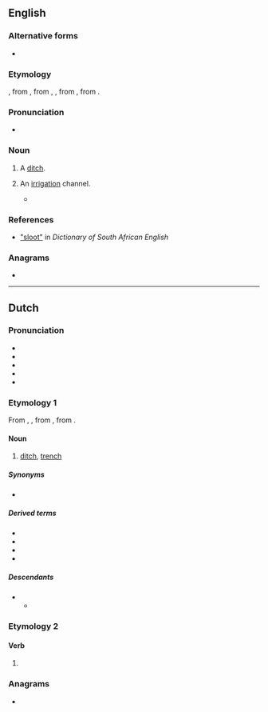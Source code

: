 ==English==

===Alternative forms===
* {{alt|en|sluit}}

===Etymology===
{{bor+|en|af|sloot}}, from {{der|en|nl|sloot}}, from {{der|nl|dum|slote}}, {{m|dum|sloot}}, from {{der|nl|odt|*slōt}}, from {{der|nl|gmw-pro|*slaut}}.

===Pronunciation===
* {{IPA|en|/ˈsluːt/|/ˈsluːɪt/}}

===Noun===
{{en-noun}}

# {{lb|en|South Africa}} A [[ditch]].
# {{lb|en|South Africa|archaic}} An [[irrigation]] channel.
#* {{quote-journal|en|date=April 26, 1901|url=https://www.biodiversitylibrary.org/bibliography/69252|journal=The Agricultural Journal and Mining Record|volume=4|issue=4|page=101|title=The March Rains|passage=Gorton, Ixopo, continues to suffer from prolonged drought.  The Ixopo has not been so low for the last fifty years.  Some '''sluits''' around here have ceased running.}}

===References===
* [https://dsae.co.za/entry/sloot/e06622 "sloot"] in ''Dictionary of South African English''

===Anagrams===
* {{anagrams|en|a=loost|loots|lotos|sotol|stool|tools|tosol}}

----

==Dutch==
{{wikipedia|lang=nl}}

===Pronunciation===
* {{IPA|nl|/sloːt/}}
* {{audio|nl|Nl-sloot.ogg|Audio}}
* {{hyphenation|nl|sloot}}
* {{rhymes|nl|oːt|s=1}}
* {{homophones|nl|Sloot}}

===Etymology 1===
From {{inh|nl|dum|slote}}, {{m|dum|sloot}}, from {{inh|nl|odt|*slōt}}, from {{inh|nl|gmw-pro|*slaut}}.

====Noun====
{{nl-noun|f|-en|slootje}}

# [[ditch]], [[trench]]

=====Synonyms=====
* {{l|nl|greppel}}

=====Derived terms=====
* {{l|nl|slootwater}}
* {{l|nl|in zeven sloten tegelijk lopen}}
* {{l|nl|geen oude koeien uit de sloot halen}}
* {{l|nl|met de hakken over de sloot}}

=====Descendants=====
* {{desc|af|sloot}}
** {{desc|en|sloot|alts=1|bor=1}}

===Etymology 2===
{{nonlemma}}

====Verb====
{{head|nl|verb form}}

# {{nl-verb form of|n=sg|t=past|m=ind|sluiten}}

===Anagrams===
* {{l|nl|loost}}
